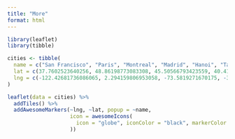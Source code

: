 ```yaml
---
title: "More"
format: html
---
```


```r
library(leaflet)
library(tibble)

cities <- tibble(
  name = c("San Francisco", "Paris", "Montreal", "Madrid", "Hanoi", "Tahiti", "Cape Town"),
  lat = c(37.7602523640256, 48.86198773083308, 45.50566793423559, 40.415765578600706, 21.034791719384796, -17.543761791615648, -33.9255539018927),
  lng = c(-122.42681736086065, 2.294159806953058, -73.5819271670175, -3.7063982175738746, 105.8347141261459, -149.83170940623626, 18.43387871377049)
)

leaflet(data = cities) %>%
  addTiles() %>%
  addAwesomeMarkers(~lng, ~lat, popup = ~name,
                    icon = awesomeIcons(
                      icon = "globe", iconColor = "black", markerColor = "#588157", library = "fa"
                    ))
```
